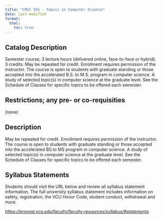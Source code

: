 ```yaml
---
title: "CMSC 591 - Topics in Computer Science"
date: last-modified
format:
  html:
    toc: true
---
```


## Catalog Description

Semester course; 3 lecture hours (delivered online, face-to-face or hybrid). 3 credits. May be repeated for credit. Enrollment requires permission of the instructor. The course is open to students with graduate standing or those accepted into the accelerated B.S. to M.S. program in computer science. A study of selected topic(s) in computer science at the graduate level. See the Schedule of Classes for specific topics to be offered each semester.


## Restrictions; any pre- or co-requisities
 
(none)

## Description

May be repeated for credit. Enrollment requires permission of the instructor. The course is open to students with graduate standing or those accepted into the accelerated BS to MS program in computer science. A study of selected topic(s) in computer science at the graduate level. See the Schedule of Classes for specific topics to be offered each semester.

## Syllabus Statements

Students should visit the URL below and review all syllabus statement information. The full university syllabus statement includes information on safety, registration, the VCU Honor Code, student conduct, withdrawal and more.

*<https://provost.vcu.edu/faculty/faculty-resources/syllabus/#statements>*


